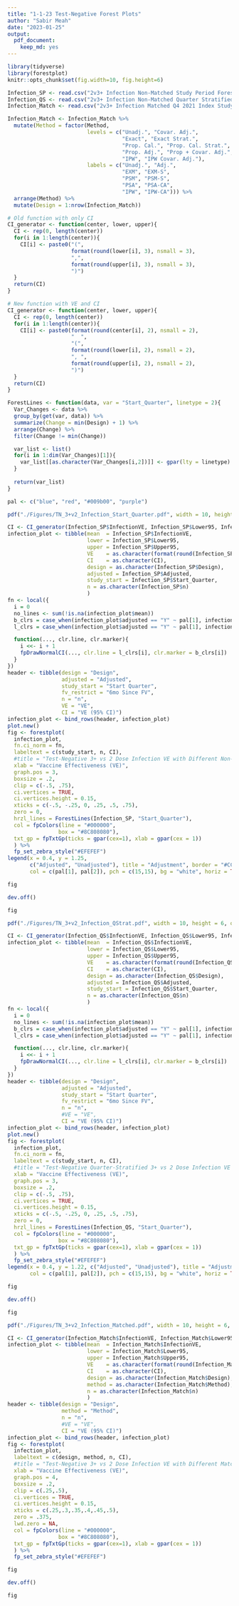 ```yaml
---
title: "1-1-23 Test-Negative Forest Plots"
author: "Sabir Meah"
date: "2023-01-25"
output: 
  pdf_document: 
    keep_md: yes
---
```


```r
library(tidyverse)
library(forestplot)
knitr::opts_chunk$set(fig.width=10, fig.height=6) 
```

```r
Infection_SP <- read.csv("2v3+ Infection Non-Matched Study Period Forest Plot.csv")
Infection_QS <- read.csv("2v3+ Infection Non-Matched Quarter Stratified Forest Plot.csv")
Infection_Match <- read.csv("2v3+ Infection Matched Q4 2021 Index Study Period Forest Plot.csv")

Infection_Match <- Infection_Match %>%
  mutate(Method = factor(Method, 
                         levels = c("Unadj.", "Covar. Adj.", 
                                    "Exact", "Exact Strat.",
                                    "Prop. Cal.", "Prop. Cal. Strat.",
                                    "Prop. Adj.", "Prop + Covar. Adj.",
                                    "IPW", "IPW Covar. Adj."),
                         labels = c("Unadj.", "Adj.", 
                                    "EXM", "EXM-S",
                                    "PSM", "PSM-S",
                                    "PSA", "PSA-CA",
                                    "IPW", "IPW-CA"))) %>%
  arrange(Method) %>%
  mutate(Design = 1:nrow(Infection_Match))
```

```r
# Old function with only CI
CI_generator <- function(center, lower, upper){
  CI <- rep(0, length(center))
  for(i in 1:length(center)){
    CI[i] <- paste0("(", 
                    format(round(lower[i], 3), nsmall = 3), 
                    ",", 
                    format(round(upper[i], 3), nsmall = 3), 
                    ")")
  }
  return(CI)
}

# New function with VE and CI
CI_generator <- function(center, lower, upper){
  CI <- rep(0, length(center))
  for(i in 1:length(center)){
    CI[i] <- paste0(format(round(center[i], 2), nsmall = 2),
                    "  ",
                    "(", 
                    format(round(lower[i], 2), nsmall = 2), 
                    ", ", 
                    format(round(upper[i], 2), nsmall = 2), 
                    ")")
  }
  return(CI)
}
```

```r
ForestLines <- function(data, var = "Start_Quarter", linetype = 2){
  Var_Changes <- data %>%
  group_by(get(var, data)) %>%
  summarize(Change = min(Design) + 1) %>%
  arrange(Change) %>%
  filter(Change != min(Change))

  var_list <- list()
  for(i in 1:dim(Var_Changes)[1]){
    var_list[[as.character(Var_Changes[i,2])]] <- gpar(lty = linetype)
  }
  
  return(var_list)
}
```

```r
pal <- c("blue", "red", "#009b00", "purple")
```

```r
pdf("./Figures/TN_3+v2_Infection_Start_Quarter.pdf", width = 10, height = 6, onefile = FALSE)

CI <- CI_generator(Infection_SP$InfectionVE, Infection_SP$Lower95, Infection_SP$Upper95)
infection_plot <- tibble(mean  = Infection_SP$InfectionVE, 
                         lower = Infection_SP$Lower95,
                         upper = Infection_SP$Upper95,
                         VE    = as.character(format(round(Infection_SP$InfectionVE, 3), nsmall = 3)),
                         CI    = as.character(CI),
                         design = as.character(Infection_SP$Design),
                         adjusted = Infection_SP$Adjusted,
                         study_start = Infection_SP$Start_Quarter,
                         n = as.character(Infection_SP$n)
                         )
fn <- local({
  i = 0
  no_lines <- sum(!is.na(infection_plot$mean))
  b_clrs = case_when(infection_plot$adjusted == "Y" ~ pal[1], infection_plot$adjusted == "N" ~ pal[2])
  l_clrs = case_when(infection_plot$adjusted == "Y" ~ pal[1], infection_plot$adjusted == "N" ~ pal[2])

  function(..., clr.line, clr.marker){
    i <<- i + 1
    fpDrawNormalCI(..., clr.line = l_clrs[i], clr.marker = b_clrs[i])
  }
})
header <- tibble(design = "Design",
                 adjusted = "Adjusted",
                 study_start = "Start Quarter",
                 fv_restrict = "6mo Since FV",
                 n = "n",
                 VE = "VE",
                 CI = "VE (95% CI)")
infection_plot <- bind_rows(header, infection_plot)
plot.new()
fig <- forestplot(
  infection_plot, 
  fn.ci_norm = fn,
  labeltext = c(study_start, n, CI), 
  #title = "Test-Negative 3+ vs 2 Dose Infection VE with Different Non-Matched Designs",
  xlab = "Vaccine Effectiveness (VE)",
  graph.pos = 3,
  boxsize = .2,
  clip = c(-.5, .75),
  ci.vertices = TRUE,
  ci.vertices.height = 0.15,
  xticks = c(-.5, -.25, 0, .25, .5, .75),
  zero = 0, 
  hrzl_lines = ForestLines(Infection_SP, "Start_Quarter"),
  col = fpColors(line = "#000000",
                box = "#8C808080"),
  txt_gp = fpTxtGp(ticks = gpar(cex=1), xlab = gpar(cex = 1))
  ) %>%
  fp_set_zebra_style("#EFEFEF")
legend(x = 0.4, y = 1.25, 
       c("Adjusted", "Unadjusted"), title = "Adjustment", border = "#CCCCCC", box.lwd = 1.5, 
       col = c(pal[1], pal[2]), pch = c(15,15), bg = "white", horiz = TRUE, xpd = TRUE) 

fig

dev.off()

fig
```

```r
pdf("./Figures/TN_3+v2_Infection_QStrat.pdf", width = 10, height = 6, onefile = FALSE)

CI <- CI_generator(Infection_QS$InfectionVE, Infection_QS$Lower95, Infection_QS$Upper95)
infection_plot <- tibble(mean  = Infection_QS$InfectionVE, 
                         lower = Infection_QS$Lower95,
                         upper = Infection_QS$Upper95,
                         VE    = as.character(format(round(Infection_QS$InfectionVE, 3), nsmall = 3)),
                         CI    = as.character(CI),
                         design = as.character(Infection_QS$Design),
                         adjusted = Infection_QS$Adjusted,
                         study_start = Infection_QS$Start_Quarter,
                         n = as.character(Infection_QS$n)
                         )
fn <- local({
  i = 0
  no_lines <- sum(!is.na(infection_plot$mean))
  b_clrs = case_when(infection_plot$adjusted == "Y" ~ pal[1], infection_plot$adjusted == "N" ~ pal[2])
  l_clrs = case_when(infection_plot$adjusted == "Y" ~ pal[1], infection_plot$adjusted == "N" ~ pal[2])

  function(..., clr.line, clr.marker){
    i <<- i + 1
    fpDrawNormalCI(..., clr.line = l_clrs[i], clr.marker = b_clrs[i])
  }
})
header <- tibble(design = "Design",
                 adjusted = "Adjusted",
                 study_start = "Start Quarter",
                 fv_restrict = "6mo Since FV",
                 n = "n",
                 #VE = "VE",
                 CI = "VE (95% CI)")
infection_plot <- bind_rows(header, infection_plot)
plot.new()
fig <- forestplot(
  infection_plot, 
  fn.ci_norm = fn,
  labeltext = c(study_start, n, CI), 
  #title = "Test-Negative Quarter-Stratified 3+ vs 2 Dose Infection VE with Different Non-Matched Designs",
  xlab = "Vaccine Effectiveness (VE)",
  graph.pos = 3,
  boxsize = .2,
  clip = c(-.5, .75),
  ci.vertices = TRUE,
  ci.vertices.height = 0.15,
  xticks = c(-.5, -.25, 0, .25, .5, .75),
  zero = 0, 
  hrzl_lines = ForestLines(Infection_QS, "Start_Quarter"),
  col = fpColors(line = "#000000",
                box = "#8C808080"),
  txt_gp = fpTxtGp(ticks = gpar(cex=1), xlab = gpar(cex = 1))
  ) %>%
  fp_set_zebra_style("#EFEFEF")
legend(x = 0.4, y = 1.22, c("Adjusted", "Unadjusted"), title = "Adjustment", border = "#CCCCCC", box.lwd = 1.5, 
       col = c(pal[1], pal[2]), pch = c(15,15), bg = "white", horiz = TRUE, xpd = TRUE) 

fig

dev.off()

fig
```

```r
pdf("./Figures/TN_3+v2_Infection_Matched.pdf", width = 10, height = 6, onefile = FALSE)

CI <- CI_generator(Infection_Match$InfectionVE, Infection_Match$Lower95, Infection_Match$Upper95)
infection_plot <- tibble(mean  = Infection_Match$InfectionVE, 
                         lower = Infection_Match$Lower95,
                         upper = Infection_Match$Upper95,
                         VE    = as.character(format(round(Infection_Match$InfectionVE, 3), nsmall = 3)),
                         CI    = as.character(CI),
                         design = as.character(Infection_Match$Design),
                         method = as.character(Infection_Match$Method),
                         n = as.character(Infection_Match$n)
                         )
header <- tibble(design = "Design",
                 method = "Method",
                 n = "n",
                 #VE = "VE",
                 CI = "VE (95% CI)")
infection_plot <- bind_rows(header, infection_plot)
fig <- forestplot(
  infection_plot, 
  labeltext = c(design, method, n, CI), 
  #title = "Test-Negative 3+ vs 2 Dose Infection VE with Different Matched Designs",
  xlab = "Vaccine Effectiveness (VE)",
  graph.pos = 4,
  boxsize = .2,
  clip = c(.25,.5),
  ci.vertices = TRUE,
  ci.vertices.height = 0.15,
  xticks = c(.25,.3,.35,.4,.45,.5),
  zero = .375, 
  lwd.zero = NA,
  col = fpColors(line = "#000000",
                box = "#8C808080"),
  txt_gp = fpTxtGp(ticks = gpar(cex=1), xlab = gpar(cex = 1))
  ) %>%
  fp_set_zebra_style("#EFEFEF")

fig

dev.off()

fig
```
